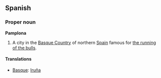 ==Spanish==
===Proper noun===
'''Pamplona'''

# A city in the [[Basque Country]] of northern [[Spain]] famous for [[w:The running of the bulls|the running of the bulls]].

====Translations====
*[[Basque]]: [[Iruña]]